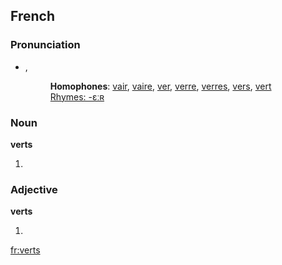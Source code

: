 ==French==
===Pronunciation===
*{{IPA|/vεʀ/}}, {{SAMPA|/vE:R/}}
*:'''Homophones''': [[vair]], [[vaire]], [[ver]], [[verre]], [[verres]], [[vers]], [[vert]]
*:[[Rhymes:French:-εːʀ|Rhymes: -εːʀ]]

===Noun===
'''verts''' {{mp}}

# {{plural of|[[vert]]|lang=French}}

===Adjective===
'''verts''' {{mp}}

# {{plural of|[[vert]]|lang=French}}

[[fr:verts]]